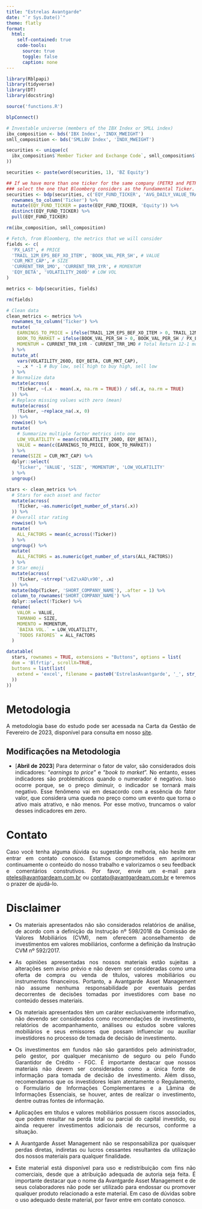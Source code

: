 ```yaml
---
title: "Estrelas Avantgarde"
date: "`r Sys.Date()`"
theme: flatly
format:
  html:
    self-contained: true
    code-tools:
      source: true
      toggle: false
      caption: none
---
```


<style>
body {
text-align: justify}
</style>

```r
library(Rblpapi)
library(tidyverse)
library(DT)
library(docstring)

source('functions.R')

blpConnect()
```

```r
# Investable universe (members of the IBX Index or SMLL index)
ibx_composition <- bds('IBX Index', 'INDX_MWEIGHT')
smll_composition <- bds('SMLLBV Index', 'INDX_MWEIGHT')

securities <- unique(c(
  ibx_composition$`Member Ticker and Exchange Code`, smll_composition$`Member Ticker and Exchange Code`
))

securities <- paste(word(securities, 1), 'BZ Equity')

## If we have more than one ticker for the same company (PETR3 and PETR3, e.g.),
### select the one that Bloomberg considers as the Fundamental Ticker.
securities <- bdp(securities, c('EQY_FUND_TICKER', 'AVG_DAILY_VALUE_TRADED_3M')) %>% 
  rownames_to_column('Ticker') %>% 
  mutate(EQY_FUND_TICKER = paste(EQY_FUND_TICKER, 'Equity')) %>% 
  distinct(EQY_FUND_TICKER) %>% 
  pull(EQY_FUND_TICKER)
```

```r
rm(ibx_composition, smll_composition)
```

```r
# Fetch, from Bloomberg, the metrics that we will consider
fields <- c(
  'PX_LAST', # PRICE
  'TRAIL_12M_EPS_BEF_XO_ITEM', 'BOOK_VAL_PER_SH', # VALUE
  'CUR_MKT_CAP', # SIZE
  'CURRENT_TRR_1MO', 'CURRENT_TRR_1YR', # MOMENTUM
  'EQY_BETA', 'VOLATILITY_260D' # LOW VOL
)

metrics <- bdp(securities, fields)
```

```r
rm(fields)
```

```r
# Clean data
clean_metrics <- metrics %>% 
  rownames_to_column('Ticker') %>%
  mutate(
    EARNINGS_TO_PRICE = ifelse(TRAIL_12M_EPS_BEF_XO_ITEM > 0, TRAIL_12M_EPS_BEF_XO_ITEM / PX_LAST, 0),
    BOOK_TO_MARKET = ifelse(BOOK_VAL_PER_SH > 0, BOOK_VAL_PER_SH / PX_LAST, 0),
    MOMENTUM = CURRENT_TRR_1YR - CURRENT_TRR_1MO # Total Return 12-1 months
  ) %>% 
  mutate_at(
    vars(VOLATILITY_260D, EQY_BETA, CUR_MKT_CAP),
    ~ .x * -1 # Buy low, sell high to buy high, sell low
  ) %>% 
  # Normalize data
  mutate(across(
    !Ticker, ~(.x - mean(.x, na.rm = TRUE)) / sd(.x, na.rm = TRUE)
  )) %>%
  # Replace missing values with zero (mean)
  mutate(across(
    !Ticker, ~replace_na(.x, 0)
  )) %>%
  rowwise() %>% 
  mutate(
    # Summarize multiple factor metrics into one
    LOW_VOLATILITY = mean(c(VOLATILITY_260D, EQY_BETA)),
    VALUE = mean(c(EARNINGS_TO_PRICE, BOOK_TO_MARKET))
  ) %>% 
  rename(SIZE = CUR_MKT_CAP) %>% 
  dplyr::select(
    'Ticker', 'VALUE', 'SIZE', 'MOMENTUM', 'LOW_VOLATILITY'
  ) %>% 
  ungroup()
```

```r
stars <- clean_metrics %>% 
  # Stars for each asset and factor
  mutate(across(
    !Ticker, ~as.numeric(get_number_of_stars(.x))
  )) %>% 
  # Overall star rating
  rowwise() %>% 
  mutate(
    ALL_FACTORS = mean(c_across(!Ticker))
  ) %>% 
  ungroup() %>% 
  mutate(
    ALL_FACTORS = as.numeric(get_number_of_stars(ALL_FACTORS))
  ) %>% 
  # Star emoji
  mutate(across(
    !Ticker, ~strrep('\xE2\xAD\x90', .x)
  )) %>% 
  mutate(bdp(Ticker, 'SHORT_COMPANY_NAME'), .after = 1) %>% 
  column_to_rownames('SHORT_COMPANY_NAME') %>% 
  dplyr::select(!Ticker) %>% 
  rename(
    VALOR = VALUE,
    TAMANHO = SIZE,
    MOMENTO = MOMENTUM,
    `BAIXA VOL.` = LOW_VOLATILITY,
    `TODOS FATORES` = ALL_FACTORS
  )
```

```r
datatable(
  stars, rownames = TRUE, extensions = "Buttons", options = list(
  dom = 'Blfrtip', scrollX=TRUE,
  buttons = list(list(
    extend = 'excel', filename = paste0('EstrelasAvantgarde', '_', str_replace_all(Sys.Date(), '-', ''))
  ))
))
```

# Metodologia

A metodologia base do estudo pode ser acessada na Carta da Gestão de Fevereiro de 2023, disponível para consulta em nosso [site](https://www.avantgardeam.com.br/cartas-da-gestao/).

## Modificações na Metodologia

- [**Abril de 2023**] Para determinar o fator de valor, são considerados dois indicadores: "*earnings to price*" e "*book to market*". No entanto, esses indicadores são problemáticos quando o numerador é negativo. Isso ocorre porque, se o preço diminuir, o indicador se tornará mais negativo. Esse fenômeno vai em desacordo com a essência do fator valor, que considera uma queda no preço como um evento que torna o ativo mais atrativo, e não menos. Por esse motivo, truncamos o valor desses indicadores em zero.

# Contato

Caso você tenha alguma dúvida ou sugestão de melhoria, não hesite em entrar em contato conosco. Estamos comprometidos em aprimorar continuamente o conteúdo do nosso trabalho e valorizamos o seu feedback e comentários construtivos. Por favor, envie um e-mail para [pteles@avantgardeam.com.br](mailto:pteles@avantgardeam.com.br) ou [contato@avantgardeam.com.br](mailto:contato@avantgardeam.com.br) e teremos o prazer de ajudá-lo.

# Disclaimer

- Os materiais apresentados não são considerados relatórios de análise, de acordo com a definição da Instrução nº 598/2018 da Comissão de Valores Mobiliários (CVM), nem oferecem aconselhamento de investimentos em valores mobiliários, conforme a definição da Instrução CVM nº 592/2017.

- As opiniões apresentadas nos nossos materiais estão sujeitas a alterações sem aviso prévio e não devem ser consideradas como uma oferta de compra ou venda de títulos, valores mobiliários ou instrumentos financeiros. Portanto, a Avantgarde Asset Management não assume nenhuma responsabilidade por eventuais perdas decorrentes de decisões tomadas por investidores com base no conteúdo desses materiais.

- Os materiais apresentados têm um caráter exclusivamente informativo, não devendo ser considerados como recomendações de investimento, relatórios de acompanhamento, análises ou estudos sobre valores mobiliários e seus emissores que possam influenciar ou auxiliar investidores no processo de tomada de decisão de investimento.

- Os investimentos em fundos não são garantidos pelo administrador, pelo gestor, por qualquer mecanismo de seguro ou pelo Fundo Garantidor de Crédito - FGC. É importante destacar que nossos materiais não devem ser considerados como a única fonte de informação para tomada de decisão de investimento. Além disso, recomendamos que os investidores leiam atentamente o Regulamento, o Formulário de Informações Complementares e a Lâmina de Informações Essenciais, se houver, antes de realizar o investimento, dentre outras fontes de informação.

- Aplicações em títulos e valores mobiliários possuem riscos associados, que podem resultar na perda total ou parcial do capital investido, ou ainda requerer investimentos adicionais de recursos, conforme a situação.

- A Avantgarde Asset Management não se responsabiliza por quaisquer perdas diretas, indiretas ou lucros cessantes resultantes da utilização dos nossos materiais para qualquer finalidade.

- Este material está disponível para uso e redistribuição com fins não comerciais, desde que a atribuição adequada de autoria seja feita. É importante destacar que o nome da Avantgarde Asset Management e de seus colaboradores não pode ser utilizado para endossar ou promover qualquer produto relacionado a este material. Em caso de dúvidas sobre o uso adequado deste material, por favor entre em contato conosco.

